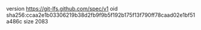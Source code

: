 version https://git-lfs.github.com/spec/v1
oid sha256:ccaa2e1b03306219b38d2fb9f9b5f192b175f13f790ff78caad02e1bf51a486c
size 2083
